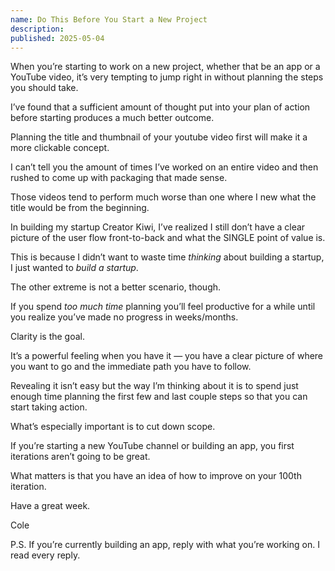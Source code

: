 ```yaml
---
name: Do This Before You Start a New Project
description:
published: 2025-05-04
---
```


When you’re starting to work on a new project, whether that be an app or a YouTube video, it’s very tempting to jump right in without planning the steps you should take.

I’ve found that a sufficient amount of thought put into your plan of action before starting produces a much better outcome.

Planning the title and thumbnail of your youtube video first will make it a more clickable concept.

I can’t tell you the amount of times I’ve worked on an entire video and then rushed to come up with packaging that made sense.

Those videos tend to perform much worse than one where I new what the title would be from the beginning.

In building my startup Creator Kiwi, I’ve realized I still don’t have a clear picture of the user flow front-to-back and what the SINGLE point of value is.

This is because I didn’t want to waste time _thinking_ about building a startup, I just wanted to _build a startup_.

The other extreme is not a better scenario, though.

If you spend _too much time_ planning you’ll feel productive for a while until you realize you’ve made no progress in weeks/months.

Clarity is the goal.

It’s a powerful feeling when you have it — you have a clear picture of where you want to go and the immediate path you have to follow.

Revealing it isn’t easy but the way I’m thinking about it is to spend just enough time planning the first few and last couple steps so that you can start taking action.

What’s especially important is to cut down scope.

If you’re starting a new YouTube channel or building an app, you first iterations aren’t going to be great.

What matters is that you have an idea of how to improve on your 100th iteration.

Have a great week.

Cole

P.S. If you’re currently building an app, reply with what you’re working on. I read every reply.
